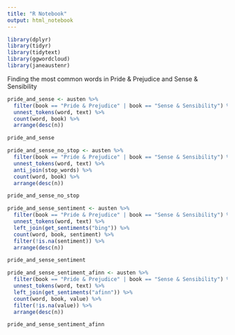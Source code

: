 ```yaml
---
title: "R Notebook"
output: html_notebook
---
```


```r
library(dplyr)
library(tidyr)
library(tidytext)
library(ggwordcloud)
library(janeaustenr)
```
Finding the most common words in Pride & Prejudice and Sense & Sensibility

```r
pride_and_sense <- austen %>% 
  filter(book == "Pride & Prejudice" | book == "Sense & Sensibility") %>% 
  unnest_tokens(word, text) %>% 
  count(word, book) %>% 
  arrange(desc(n))

pride_and_sense

```

```r
pride_and_sense_no_stop <- austen %>% 
  filter(book == "Pride & Prejudice" | book == "Sense & Sensibility") %>% 
  unnest_tokens(word, text) %>% 
  anti_join(stop_words) %>% 
  count(word, book) %>% 
  arrange(desc(n))

pride_and_sense_no_stop
```

```r
pride_and_sense_sentiment <- austen %>% 
  filter(book == "Pride & Prejudice" | book == "Sense & Sensibility") %>% 
  unnest_tokens(word, text) %>% 
  left_join(get_sentiments("bing")) %>% 
  count(word, book, sentiment) %>% 
  filter(!is.na(sentiment)) %>% 
  arrange(desc(n))

pride_and_sense_sentiment
```

```r
pride_and_sense_sentiment_afinn <- austen %>% 
  filter(book == "Pride & Prejudice" | book == "Sense & Sensibility") %>% 
  unnest_tokens(word, text) %>% 
  left_join(get_sentiments("afinn")) %>% 
  count(word, book, value) %>% 
  filter(!is.na(value)) %>% 
  arrange(desc(n))

pride_and_sense_sentiment_afinn
```

